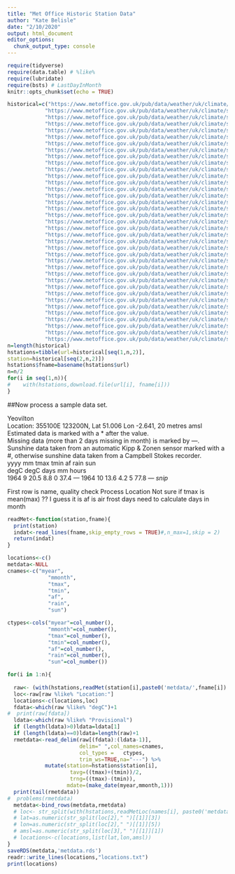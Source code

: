 ```yaml
---
title: "Met Office Historic Station Data"
author: "Kate Belisle"
date: "2/10/2020"
output: html_document
editor_options: 
  chunk_output_type: console
---
```


```r
require(tidyverse)
require(data.table) # %like%
require(lubridate)
require(bsts) # LastDayInMonth
knitr::opts_chunk$set(echo = TRUE)
```

```r
historical=c("https://www.metoffice.gov.uk/pub/data/weather/uk/climate/stationdata/aberporthdata.txt","Aberporth",
            "https://www.metoffice.gov.uk/pub/data/weather/uk/climate/stationdata/armaghdata.txt","Armagh",
            "https://www.metoffice.gov.uk/pub/data/weather/uk/climate/stationdata/ballypatrickdata.txt","Ballypatrick Forest",
            "https://www.metoffice.gov.uk/pub/data/weather/uk/climate/stationdata/bradforddata.txt","Bradford",
            "https://www.metoffice.gov.uk/pub/data/weather/uk/climate/stationdata/braemardata.txt","Braemar",
            "https://www.metoffice.gov.uk/pub/data/weather/uk/climate/stationdata/cambornedata.txt","Camborne",
            "https://www.metoffice.gov.uk/pub/data/weather/uk/climate/stationdata/cambridgedata.txt","Cambridge NIAB",
            "https://www.metoffice.gov.uk/pub/data/weather/uk/climate/stationdata/cardiffdata.txt","Cardiff Bute Park",
            "https://www.metoffice.gov.uk/pub/data/weather/uk/climate/stationdata/chivenordata.txt","Chivenor",
            "https://www.metoffice.gov.uk/pub/data/weather/uk/climate/stationdata/cwmystwythdata.txt","Cwmystwyth",
            "https://www.metoffice.gov.uk/pub/data/weather/uk/climate/stationdata/dunstaffnagedata.txt","Dunstaffnage",
            "https://www.metoffice.gov.uk/pub/data/weather/uk/climate/stationdata/durhamdata.txt","Durham",
            "https://www.metoffice.gov.uk/pub/data/weather/uk/climate/stationdata/eastbournedata.txt","Eastbourne",
            "https://www.metoffice.gov.uk/pub/data/weather/uk/climate/stationdata/eskdalemuirdata.txt","Eskdalemuir",
            "https://www.metoffice.gov.uk/pub/data/weather/uk/climate/stationdata/heathrowdata.txt","Heathrow",
            "https://www.metoffice.gov.uk/pub/data/weather/uk/climate/stationdata/hurndata.txt","Hurn",
            "https://www.metoffice.gov.uk/pub/data/weather/uk/climate/stationdata/lerwickdata.txt","Lerwick",
            "https://www.metoffice.gov.uk/pub/data/weather/uk/climate/stationdata/leucharsdata.txt","Leuchars",
            "https://www.metoffice.gov.uk/pub/data/weather/uk/climate/stationdata/lowestoftdata.txt","Lowestoft",
            "https://www.metoffice.gov.uk/pub/data/weather/uk/climate/stationdata/manstondata.txt","Manston",
            "https://www.metoffice.gov.uk/pub/data/weather/uk/climate/stationdata/nairndata.txt","Nairn",
            "https://www.metoffice.gov.uk/pub/data/weather/uk/climate/stationdata/newtonriggdata.txt","Newton Rigg",
            "https://www.metoffice.gov.uk/pub/data/weather/uk/climate/stationdata/oxforddata.txt","Oxford",
            "https://www.metoffice.gov.uk/pub/data/weather/uk/climate/stationdata/paisleydata.txt","Paisley",
            "https://www.metoffice.gov.uk/pub/data/weather/uk/climate/stationdata/ringwaydata.txt","Ringway",
            "https://www.metoffice.gov.uk/pub/data/weather/uk/climate/stationdata/rossonwyedata.txt","Ross-on-Wye",
            "https://www.metoffice.gov.uk/pub/data/weather/uk/climate/stationdata/shawburydata.txt","Shawbury",
            "https://www.metoffice.gov.uk/pub/data/weather/uk/climate/stationdata/sheffielddata.txt","Sheffield",
            "https://www.metoffice.gov.uk/pub/data/weather/uk/climate/stationdata/southamptondata.txt","Southampton",
            "https://www.metoffice.gov.uk/pub/data/weather/uk/climate/stationdata/stornowaydata.txt","Stornoway Airport",
            "https://www.metoffice.gov.uk/pub/data/weather/uk/climate/stationdata/suttonboningtondata.txt","Sutton Bonington",
            "https://www.metoffice.gov.uk/pub/data/weather/uk/climate/stationdata/tireedata.txt","Tiree",
            "https://www.metoffice.gov.uk/pub/data/weather/uk/climate/stationdata/valleydata.txt","Valley",
            "https://www.metoffice.gov.uk/pub/data/weather/uk/climate/stationdata/waddingtondata.txt","Waddington",
            "https://www.metoffice.gov.uk/pub/data/weather/uk/climate/stationdata/whitbydata.txt","Whitby",
            "https://www.metoffice.gov.uk/pub/data/weather/uk/climate/stationdata/wickairportdata.txt","Wick Airport",
            "https://www.metoffice.gov.uk/pub/data/weather/uk/climate/stationdata/yeoviltondata.txt","Yeovilton")
n=length(historical)
hstations=tibble(url=historical[seq(1,n,2)],
station=historical[seq(2,n,2)])
hstations$fname=basename(hstations$url)
n=n/2
for(i in seq(1,n)){
#    with(hstations,download.file(url[i], fname[i]))
}
```

##Now process a sample data set.

Yeovilton  
Location: 355100E 123200N, Lat 51.006 Lon -2.641, 20 metres amsl  
Estimated data is marked with a * after the value.  
Missing data (more than 2 days missing in month) is marked by  ---.  
Sunshine data taken from an automatic Kipp & Zonen sensor marked with a #, otherwise sunshine data taken from a Campbell Stokes recorder.  
   yyyy  mm   tmax    tmin      af    rain     sun  
              degC    degC    days      mm   hours  
   1964   9   20.5     8.8       0    37.4     ---
   1964  10   13.6     4.2       5    77.8     ---
*snip*              

First row is name, quality check
Process Location
Not sure if tmax is mean(max) ?? I guess it is
af is air frost days
need to calculate days in month

```r
readMet<-function(station,fname){
  print(station)
  indat<-read_lines(fname,skip_empty_rows = TRUE)#,n_max=1,skip = 2)
  return(indat)
}

```

```r
locations<-c()
metdata<-NULL
cnames<-c("myear",
             "mmonth",
             "tmax",
             "tmin",
             "af",
             "rain",
             "sun")

ctypes<-cols("myear"=col_number(),
             "mmonth"=col_number(),
             "tmax"=col_number(),
             "tmin"=col_number(),
             "af"=col_number(),
             "rain"=col_number(),
             "sun"=col_number())

for(i in 1:n){
  
  raw<- (with(hstations,readMet(station[i],paste0('metdata/',fname[i])  )))
  loc<-raw[raw %like% "Location:"]
  locations<-c(locations,loc)
  fdata<-which(raw %like% "degC")+1
#  print(raw[fdata])
  ldata<-which(raw %like% "Provisional")
  if (length(ldata)>0)ldata=ldata[1]
  if (length(ldata)==0)ldata=length(raw)+1
  rmetdata<-read_delim(raw[(fdata):(ldata-1)],
                       delim=" ",col_names=cnames,
                       col_types =   ctypes,
                       trim_ws=TRUE,na="---") %>%
            mutate(station=hstations$station[i],
                    tavg=((tmax)+(tmin))/2,
                    trng=((tmax)-(tmin)),
                   mdate=(make_date(myear,mmonth,1))) 
  print(tail(rmetdata))
#  problems(rmetdata)
  metdata<-bind_rows(metdata,rmetdata)
  # loc<- str_split(with(hstations,readMetLoc(names[i], paste0('metdata/',fname[i])  ) ),",")[[1]]
  # lat=as.numeric(str_split(loc[2]," ")[[1]][3])    
  # lon=as.numeric(str_split(loc[2]," ")[[1]][5]) 
  # amsl=as.numeric(str_split(loc[3]," ")[[1]][1]) 
  # locations<-c(locations,list(lat,lon,amsl))
}
saveRDS(metdata,'metdata.rds')
readr::write_lines(locations,"locations.txt")
print(locations)

```


